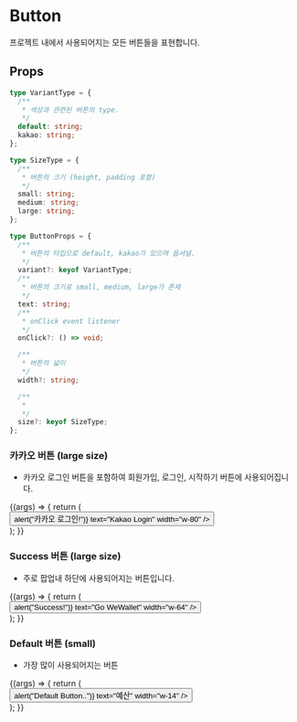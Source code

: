 
<Meta title="Primitive/Button" component={Button} />

# Button

프로젝트 내에서 사용되어지는 모든 버튼들을 표현합니다.

## Props

```ts
type VariantType = {
  /**
   * 색상과 관련된 버튼의 type.
   */
  default: string;
  kakao: string;
};

type SizeType = {
  /**
   * 버튼의 크기 (height, padding 포함)
   */
  small: string;
  medium: string;
  large: string;
};

type ButtonProps = {
  /**
   * 버튼의 타입으로 default, kakao가 있으며 옵셔널.
   */
  variant?: keyof VariantType;
  /**
   * 버튼의 크기로 small, medium, large가 존재
   */
  text: string;
  /**
   * onClick event listener
   */
  onClick?: () => void;

  /**
   * 버튼의 넓이
   */
  width?: string;

  /**
   *
   */
  size?: keyof SizeType;
};
```

### 카카오 버튼 (large size)

- 카카오 로그인 버튼을 포함하여 회원가입, 로그인, 시작하기 버튼에 사용되어집니다.

<Canvas soutceState="shown">
  <Story name="KakaoButton" args={{}}>
    {(args) => {
      return (
        <div>
          <Button
            variant="kakao"
            size="large"
            onClick={() => alert("카카오 로그인!")}
            text="Kakao Login"
            width="w-80"
          />
        </div>
      );
    }}
  </Story>
</Canvas>

<ArgsTable of={Button} />

### Success 버튼 (large size)

- 주로 팝업내 하단에 사용되어지는 버튼입니다.

<Canvas soutceState="shown">
  <Story name="SuccessButton" args={{}}>
    {(args) => {
      return (
        <div>
          <Button
            variant="success"
            size="large"
            onClick={() => alert("Success!")}
            text="Go WeWallet"
            width="w-64"
          />
        </div>
      );
    }}
  </Story>
</Canvas>

### Default 버튼 (small)

- 가장 많이 사용되어지는 버튼

<Canvas soutceState="shown">
  <Story name="DefaultButton" args={{}}>
    {(args) => {
      return (
        <div>
          <Button
            variant="default"
            size="small"
            onClick={() => alert("Default Button..")}
            text="예산"
            width="w-14"
          />
        </div>
      );
    }}
  </Story>
</Canvas>
